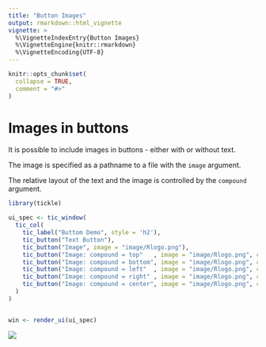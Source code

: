 ```yaml
---
title: "Button Images"
output: rmarkdown::html_vignette
vignette: >
  %\VignetteIndexEntry{Button Images}
  %\VignetteEngine{knitr::rmarkdown}
  %\VignetteEncoding{UTF-8}
---
```


```r
knitr::opts_chunk$set(
  collapse = TRUE,
  comment = "#>"
)
```

# Images in buttons

It is possible to include images in buttons - either with or without text.

The image is specified as a pathname to a file with the `image` argument.

The relative layout of the text and the image is controlled by the `compound` argument.

```r
library(tickle)

ui_spec <- tic_window(
  tic_col(
    tic_label("Buttom Demo", style = 'h2'),
    tic_button("Text Button"),
    tic_button("Image", image = "image/Rlogo.png"),
    tic_button("Image: compound = top"   , image = "image/Rlogo.png", compound = 'top'),
    tic_button("Image: compound = bottom", image = "image/Rlogo.png", compound = 'bottom'),
    tic_button("Image: compound = left"  , image = "image/Rlogo.png", compound = 'left'),
    tic_button("Image: compound = right" , image = "image/Rlogo.png", compound = 'right'),
    tic_button("Image: compound = center", image = "image/Rlogo.png", compound = 'center')
  )
)


win <- render_ui(ui_spec)
```

<img src="image/button-image.png" />

